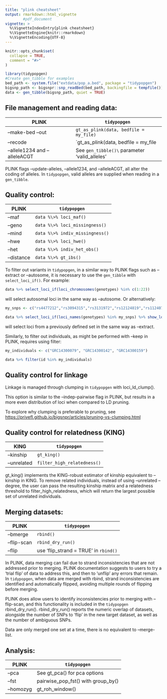 ```yaml
---
title: "plink cheatsheet"
output: rmarkdown::html_vignette
        #pdf_document
vignette: >
  %\VignetteIndexEntry{plink cheatsheet}
  %\VignetteEngine{knitr::rmarkdown}
  %\VignetteEncoding{UTF-8}
---
```


```r
knitr::opts_chunk$set(
  collapse = TRUE,
  comment = "#>"
)
```

```r
library(tidypopgen)
#Create gen_tibble for examples
bed_path <- system.file("extdata/pop_a.bed", package = "tidypopgen")
bigsnp_path <- bigsnpr::snp_readBed(bed_path, backingfile = tempfile())
data <- gen_tibble(bigsnp_path, quiet = TRUE)
```

## File management and reading data:

| PLINK                         | `tidypopgen`                                  |
|-------------------------------|-----------------------------------------|
| --make-bed --out              | `gt_as_plink(data, bedfile = my_file)`        |
| --recode                      | \`gt_as_plink(data, bedfile = my_file         |
| --allele1234 and --alleleACGT | See `gen_tibble()\` parameter 'valid_alleles' |

PLINK flags --update-alleles, --allele1234, and --alleleACGT, all alter the coding of alleles. In `tidypopgen`, valid alleles are supplied when reading in a `gen_tibble`.

## Quality control:

| PLINK      | `tidypopgen`                    |
|------------|---------------------------------|
| --maf      | `data %\>% loci_maf()`          |
| --geno     | `data %\>% loci_missingness()`  |
| --mind     | `data %\>% indiv_missingness()` |
| --hwe      | `data %\>% loci_hwe()`          |
| --het      | `data %\>% indiv_het_obs()`     |
| --distance | `data %\>% gt_ibs()`            |

To filter out variants in `tidypopgen`, in a similar way to PLINK flags such as --extract or --autosome, it is necessary to use the `gen_tibble` with `select_loci_if()`. For example:

```r
data %>% select_loci_if(loci_chromosomes(genotypes) %in% c(1:22)) 
```

will select autosomal loci in the same way as --autosome. Or alternatively:

```r
my_snps <- c("rs4477212","rs3094315","rs3131972","rs12124819","rs11240777")

data %>% select_loci_if(loci_names(genotypes) %in% my_snps) %>% show_loci()
```

will select loci from a previously defined set in the same way as --extract.

Similarly, to filter out individuals, as might be performed with --keep in PLINK, requires using filter:

```r
my_individuals <- c("GRC14300079", "GRC14300142", "GRC14300159")

data %>% filter(id %in% my_individuals)
```

## Quality control for linkage

Linkage is managed through clumping in `tidypopgen` with loci_ld_clump().

This option is similar to the --indep-pairwise flag in PLINK, but results in a more even distribution of loci when compared to LD pruning.

To explore why clumping is preferable to pruning, see <https://privefl.github.io/bigsnpr/articles/pruning-vs-clumping.html>

## Quality control for relatedness (KING)

| KING        | `tidypopgen`                |
|-------------|-----------------------------|
| --kinship   | `gt_king()`                 |
| --unrelated | `filter_high_relatedness()` |

gt_king() implements the KING-robust estimator of kinship equivalent to --kinship in KING. To remove related individuals, instead of using --unrelated --degree, the user can pass the resulting kinship matrix and a relatedness threshold to filter_high_relatedness, which will return the largest possible set of unrelated individuals.

## Merging datasets:

| PLINK       | `tidypopgen`                          |
|-------------|---------------------------------------|
| --bmerge    | `rbind()`                             |
| --flip-scan | `rbind_dry_run()`                     |
| --flip      | use 'flip_strand = TRUE' in `rbind()` |

In PLINK, data merging can fail due to strand inconsistencies that are not addressed prior to merging. PLINK documentation suggests to users to try a 'trial flip' of data to address this, and then to 'unflip' any errors that remain. In `tidypopgen`, when data are merged with rbind, strand inconsistencies are identified and automatically flipped, avoiding multiple rounds of flipping before merging.

PLINK does allow users to identify inconsistencies prior to merging with --flip-scan, and this functionality is included in the `tidypopgen` rbind_dry_run(). rbind_dry_run() reports the numeric overlap of datasets, alongside the number of SNPs to 'flip' in the new target dataset, as well as the number of ambiguous SNPs.

Data are only merged one set at a time, there is no equivalent to --merge-list.

## Analysis:

| PLINK     | `tidypopgen`                       |
|-----------|------------------------------------|
| --pca     | See gt_pca() for pca options       |
| --fst     | pairwise_pop_fst() with group_by() |
| --homozyg | gt_roh_window()                    |
